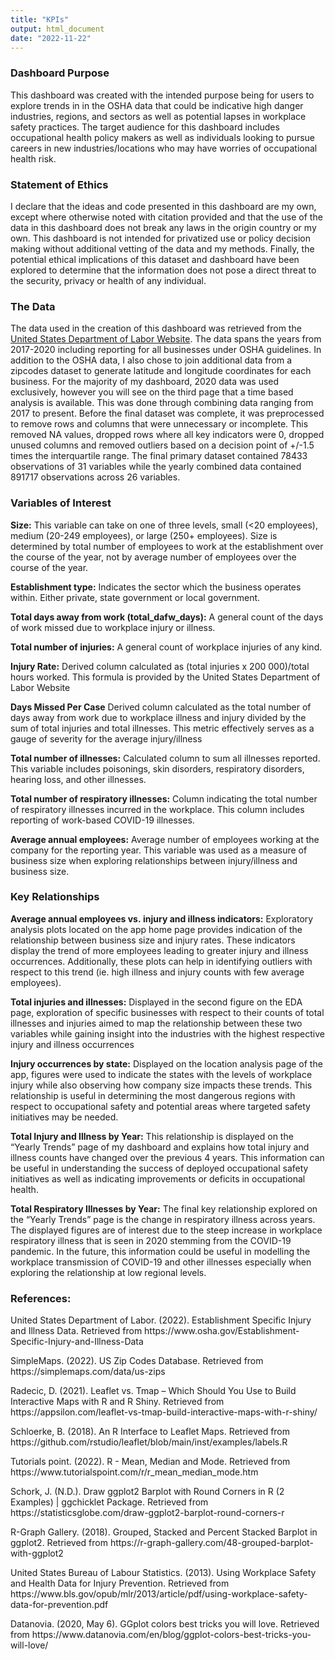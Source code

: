 ```yaml
---
title: "KPIs"
output: html_document
date: "2022-11-22"
---
```

### Dashboard Purpose
This dashboard was created with the intended purpose being for users to explore trends in in the OSHA data that could be indicative high danger industries, regions, and sectors as well as potential lapses in workplace safety practices. The target audience for this dashboard includes occupational health policy makers as well as individuals looking to pursue careers in new industries/locations who may have worries of occupational health risk.  

### Statement of Ethics
I declare that the ideas and code presented in this dashboard are my own, except where otherwise noted with citation provided and that the use of the data in this dashboard does not break any laws in the origin country or my own. This dashboard is not intended for privatized use or policy decision making without additional vetting of the data and my methods.  Finally, the potential ethical implications of this dataset and dashboard have been explored to determine that the information does not pose a direct threat to the security, privacy or health of any individual.         

### The Data
The data used in the creation of this dashboard was retrieved from the [United States Department of Labor Website]('https://www.osha.gov/Establishment-Specific-Injury-and-Illness-Data').  The data spans the years from 2017-2020 including reporting for all businesses under OSHA guidelines.	In addition to the OSHA data, I also chose to join additional data from a zipcodes dataset to generate latitude and longitude coordinates for each business. For the majority of my dashboard, 2020 data was used exclusively, however you will see on the third page that a time based analysis is available.  This was done through combining data ranging from 2017 to present. Before the final dataset was complete, it was preprocessed to remove rows and columns that were unnecessary or incomplete. This removed NA values, dropped rows where all key indicators were 0, dropped unused columns and removed outliers based on a decision point of +/-1.5 times the interquartile range. The final primary dataset contained 78433 observations of 31 variables while the yearly combined data contained 891717 observations across 26 variables.

### Variables of Interest

**Size:** This variable can take on one of three levels, small (<20 employees), medium (20-249 employees), or large (250+ employees). Size is determined by total number of employees to work at the establishment over the course of the year, not by average number of employees over the course of the year.

**Establishment type:** Indicates the sector which the business operates within. Either private, state government or local government.

**Total days away from work (total_dafw_days):** A general count of the days of work missed due to workplace injury or illness.

**Total number of injuries:** A general count of workplace injuries of any kind.

**Injury Rate:** Derived column calculated as (total injuries x 200 000)/total hours worked.  This formula is provided by the United States Department of Labor Website

**Days Missed Per Case** Derived column calculated as the total number of days away from work due to workplace illness and injury divided by the sum of total injuries and total illnesses.  This metric effectively serves as a gauge of severity for the average injury/illness 

**Total number of illnesses:** Calculated column to sum all illnesses reported.  This variable includes poisonings, skin disorders, respiratory disorders, hearing loss, and other illnesses.

**Total number of respiratory illnesses:**  Column indicating the total number of respiratory illnesses incurred in the workplace. This column includes reporting of work-based COVID-19 illnesses.

**Average annual employees:** Average number of employees working at the company for the reporting year. This variable was used as a measure of business size when exploring relationships between injury/illness and business size.

### Key Relationships

**Average annual employees vs. injury and illness indicators:** Exploratory analysis plots located on the app home page provides indication of the relationship between business size and injury rates. These indicators display the trend of more employees leading to greater injury and illness occurrences. Additionally, these plots can help in identifying outliers with respect to this trend (ie. high illness and injury counts with few average employees).   

**Total injuries and illnesses:** Displayed in the second figure on the EDA page, exploration of specific businesses with respect to their counts of total illnesses and injuries aimed to map the relationship between these two variables while gaining insight into the industries with the highest respective injury and illness occurrences  

**Injury occurrences by state:** Displayed on the location analysis page of the app, figures were used to indicate the states with the levels of workplace injury while also observing how company size impacts these trends.  This relationship is useful in determining the most dangerous regions with respect to occupational safety and potential areas where targeted safety initiatives may be needed.   

**Total Injury and Illness by Year:** This relationship is displayed on the "Yearly Trends" page of my dashboard and explains how total injury and illness counts have changed over the previous 4 years.  This information can be useful in understanding the success of deployed occupational safety initiatives as well as indicating improvements or deficits in occupational health.

**Total Respiratory Illnesses by Year:** The final key relationship explored on the "Yearly Trends" page is the change in respiratory illness across years.  The displayed figures are of interest due to the steep increase in workplace respiratory illness that is seen in 2020 stemming from the COVID-19 pandemic. In the future, this information could be useful in modelling the workplace transmission of COVID-19 and other illnesses especially when exploring the relationship at low regional levels.   

### References:
United States Department of Labor. (2022). Establishment Specific Injury and Illness Data. Retrieved from
https://www.osha.gov/Establishment-Specific-Injury-and-Illness-Data

SimpleMaps. (2022). US Zip Codes Database. Retrieved from 
https://simplemaps.com/data/us-zips

Radecic, D. (2021). Leaflet vs. Tmap – Which Should You Use to Build Interactive Maps with R and R Shiny. Retrieved from
https://appsilon.com/leaflet-vs-tmap-build-interactive-maps-with-r-shiny/

Schloerke, B. (2018).  An R Interface to Leaflet Maps. Retrieved from
https://github.com/rstudio/leaflet/blob/main/inst/examples/labels.R

Tutorials point. (2022). R - Mean, Median and Mode. Retrieved from https://www.tutorialspoint.com/r/r_mean_median_mode.htm

Schork, J. (N.D.). Draw ggplot2 Barplot with Round Corners in R (2 Examples) | ggchicklet Package. Retrieved from
https://statisticsglobe.com/draw-ggplot2-barplot-round-corners-r

R-Graph Gallery. (2018). Grouped, Stacked and Percent Stacked Barplot in ggplot2. Retrieved from
https://r-graph-gallery.com/48-grouped-barplot-with-ggplot2

United States Bureau of Labour Statistics. (2013). Using Workplace Safety and Health Data for Injury Prevention. Retrieved from
https://www.bls.gov/opub/mlr/2013/article/pdf/using-workplace-safety-data-for-prevention.pdf

Datanovia. (2020, May 6). GGplot colors best tricks you will love. Retrieved from https://www.datanovia.com/en/blog/ggplot-colors-best-tricks-you-will-love/

